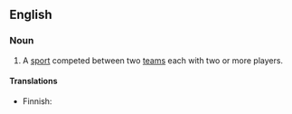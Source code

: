 ==English==

===Noun===
{{en-noun|sg=[[team]] [[sport]]}}

# A [[sport]] competed between two [[teams]] each with two or more players.

====Translations====
* Finnish: {{t-|fi|joukkueurheilu}}